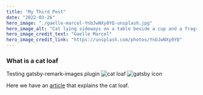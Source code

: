 ```yaml
---
title: "My Third Post"
date: "2022-03-26"
hero_image: "./gaelle-marcel-YnbJwNXy0YQ-unsplash.jpg"
hero_image_alt: "Cat lying sideways on a table beside a cup and a fragrance bottle"
hero_image_credit_text: "Gaelle Marcel"
hero_image_credit_link: "https://unsplash.com/photos/YnbJwNXy0YQ"
---
```


### What is a cat loaf

Testing gatsby-remark-images plugin
![cat loaf](../src/images/cat.jpg "A Cat Loaf")
![gatsby icon](../src/images/icon.png "Gatsby Icon")

Here we have an [article](https://www.dailypaws.com/cats-kittens/behavior/common-cat-behaviors/why-do-cats-loaf) that explains the cat loaf.
